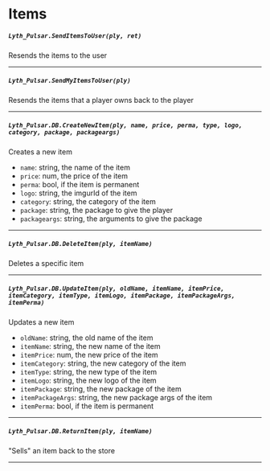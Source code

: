 # Items

##### `Lyth_Pulsar.SendItemsToUser(ply, ret)`
Resends the items to the user

---
##### `Lyth_Pulsar.SendMyItemsToUser(ply)`
Resends the items that a player owns back to the player

---
##### `Lyth_Pulsar.DB.CreateNewItem(ply, name, price, perma, type, logo, category, package, packageargs)`
Creates a new item
  - `name`: string, the name of the item
  - `price`: num, the price of the item
  - `perma`: bool, if the item is permanent
  - `logo`: string, the imgurId of the item
  - `category`: string, the category of the item
  - `package`: string, the package to give the player
  - `packageargs`: string, the arguments to give the package

---
##### `Lyth_Pulsar.DB.DeleteItem(ply, itemName)`
Deletes a specific item

---
##### `Lyth_Pulsar.DB.UpdateItem(ply, oldName, itemName, itemPrice, itemCategory, itemType, itemLogo, itemPackage, itemPackageArgs, itemPerma)`
Updates a new item
  - `oldName`: string, the old name of the item
  - `itemName`: string, the new name of the item
  - `itemPrice`: num, the new price of the item
  - `itemCategory`: string, the new category of the item
  - `itemType`: string, the new type of the item
  - `itemLogo`: string, the new logo of the item
  - `itemPackage`: string, the new package of the item
  - `itemPackageArgs`: string, the new package args of the item
  - `itemPerma`: bool, if the item is permanent

---
##### `Lyth_Pulsar.DB.ReturnItem(ply, itemName)`
"Sells" an item back to the store

---